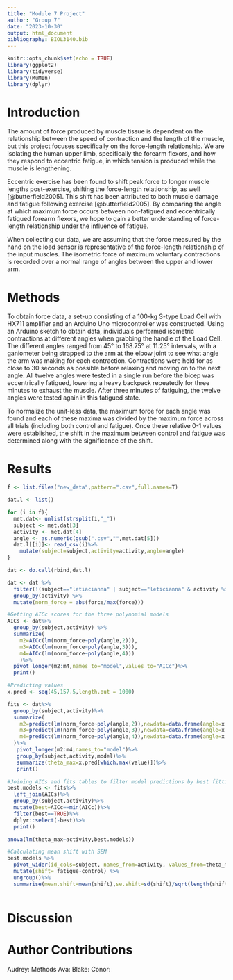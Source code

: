```yaml
---
title: "Module 7 Project"
author: "Group 7"
date: "2023-10-30"
output: html_document
bibliography: BIOL3140.bib
---
```


```r
knitr::opts_chunk$set(echo = TRUE)
library(ggplot2)
library(tidyverse)
library(MuMIn)
library(dplyr)
```

# Introduction
The amount of force produced by muscle tissue is dependent on the relationship between the speed of contraction and the length of the muscle, but this project focuses specifically on the force-length relationship. We are isolating the human upper limb, specifically the forearm flexors, and how they respond to eccentric fatigue, in which tension is produced while the muscle is lengthening.

Eccentric exercise has been found to shift peak force to longer muscle lengths post-exercise, shifting the force-length relationship, as well [@butterfield2005]. This shift has been attributed to both muscle damage and fatigue following exercise [@butterfield2005]. By comparing the angle at which maximum force occurs between non-fatigued and eccentrically fatigued forearm flexors, we hope to gain a better understanding of force-length relationship under the influence of fatigue. 

When collecting our data, we are assuming that the force measured by the hand on the load sensor is representative of the force-length relationship of the input muscles. The isometric force of maximum voluntary contractions is recorded over a normal range of angles between the upper and lower arm. 


# Methods
To obtain force data, a set-up consisting of a 100-kg S-type Load Cell with HX711 amplifier and an Arduino Uno microcontroller was constructed. Using an Arduino sketch to obtain data, individuals performed isometric contractions at different angles when grabbing the handle of the Load Cell. The different angles ranged from 45° to 168.75° at 11.25° intervals, with a ganiometer being strapped to the arm at the elbow joint to see what angle the arm was making for each contraction. Contractions were held for as close to 30 seconds as possible before relaxing and moving on to the next angle. All twelve angles were tested in a single run before the bicep was eccentrically fatigued, lowering a heavy backpack repeatedly for three minutes to exhaust the muscle. After three minutes of fatiguing, the twelve angles were tested again in this fatigued state.


To normalize the unit-less data, the maximum force for each angle was found and each of these maxima was divided by the maximum force across all trials (including both control and fatigue). Once these relative 0-1 values were established, the shift in the maximum \theta between control and fatigue was determined along with the significance of the shift.

# Results
```r
f <- list.files("new_data",pattern=".csv",full.names=T)

dat.l <- list()

for (i in f){
  met.dat<- unlist(strsplit(i,"_"))
  subject <- met.dat[3]
  activity <- met.dat[4]
  angle <- as.numeric(gsub(".csv","",met.dat[5]))
  dat.l[[i]]<- read_csv(i)%>%
    mutate(subject=subject,activity=activity,angle=angle)
}

dat <- do.call(rbind,dat.l)

dat <- dat %>%
  filter(!(subject=="letiacianna" | subject=="leticianna" & activity %in% c("fatigue", "control"))) %>%
  group_by(activity) %>%
  mutate(norm_force = abs(force/max(force)))
```

```r
#Getting AICc scores for the three polynomial models
AICs <- dat%>%
  group_by(subject,activity) %>% 
  summarize(
    m2=AICc(lm(norm_force~poly(angle,2))),
    m3=AICc(lm(norm_force~poly(angle,3))), 
    m4=AICc(lm(norm_force~poly(angle,4)))
    )%>%
  pivot_longer(m2:m4,names_to="model",values_to="AICc")%>%
  print()
```

```r
#Predicting values
x.pred <- seq(45,157.5,length.out = 1000)

fits <- dat%>%
  group_by(subject,activity)%>%
  summarize(
    m2=predict(lm(norm_force~poly(angle,2)),newdata=data.frame(angle=x.pred)),
    m3=predict(lm(norm_force~poly(angle,3)),newdata=data.frame(angle=x.pred)), 
    m4=predict(lm(norm_force~poly(angle,4)),newdata=data.frame(angle=x.pred)) 
  )%>%
   pivot_longer(m2:m4,names_to="model")%>%
   group_by(subject,activity,model)%>%
   summarize(theta_max=x.pred[which.max(value)])%>%
   print()
```

```r
#Joining AICs and fits tables to filter model predictions by best fitting model
best.models <- fits%>%
  left_join(AICs)%>%
  group_by(subject,activity)%>% 
  mutate(best=AICc==min(AICc))%>%
  filter(best==TRUE)%>%
  dplyr::select(-best)%>%
  print()

anova(lm(theta_max~activity,best.models))
```

```r
#Calculating mean shift with SEM
best.models %>%
  pivot_wider(id_cols=subject, names_from=activity, values_from=theta_max)%>%
  mutate(shift= fatigue-control) %>% 
  ungroup()%>%
  summarise(mean.shift=mean(shift),se.shift=sd(shift)/sqrt(length(shift)))
```

```r

```

# Discussion

# Author Contributions
Audrey: Methods
Ava:
Blake:
Conor: